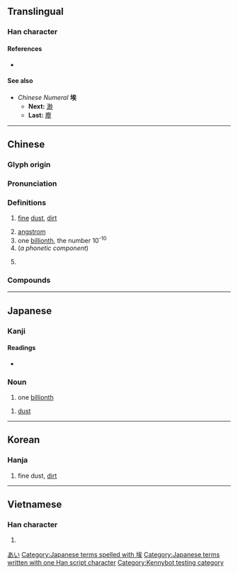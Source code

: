 {{character info/new}}
==Translingual==

===Han character===
{{Han char|rn=32|rad=土|as=07|sn=10|four=43134|canj=GIOK|ids=⿰土矣}}

====References====
* {{Han ref|kx=0229.190|dkj=05107|dj=0465.090|hdz=10447.150|uh=57C3|ud=22467|bh=AE4A|bd=44618}}

====See also====
* ''Chinese Numeral'' '''埃'''
** '''Next:''' [[渺]]
** '''Last:''' [[塵]]

----

==Chinese==
{{zh-forms}}

===Glyph origin===
{{Han etym}}

===Pronunciation===
{{zh-pron
|m=āi
|c=oi1,aai1
|h=pfs=âi
|mn=ai/ia
|mn_note=ai - literary; ia - vernacular
|w=2e,2i
|w_note=2e - usual pronunciation; 2i - in {{zh-l|*埃及}}
|mc=y
|oc=y
|ma=
|cat=n,num,pn
}}

===Definitions===
{{zh-hanzi}}

# [[fine]] [[dust]], [[dirt]]
#: {{zh-x|塵埃|dust}}
# [[angstrom]]
# one [[billionth]], the number 10<sup>-10</sup>
# (''a phonetic component'')
#: {{zh-x|^埃及|Egypt}}
#: {{zh-x|^埃塞俄比亞|Abyssinia}}
#: {{zh-x|蘇維埃|soviet}}
# {{zh-abbrev|埃及|Egypt}}

===Compounds===
{{zh-der|埃及|埃及曆|埃塵|埃滅|塵埃|塵埃傳染|塵埃落定|星際塵埃|涓埃|蘇維埃|雰埃}}

{{cln|zh|numeral symbols|numerals}}

----

==Japanese==

===Kanji===
{{ja-kanji|rs=土07}}

====Readings====
* {{ja-readings|goon=[[あい]] (ai)|kanon=[[あい]] (ai)|kun=[[ちり]] (chiri), [[ほこり]] (hokori)}}

===Noun===
{{ja-noun|あい}}

# one [[billionth]]

{{ja-noun|ほこり}}

# [[dust]]

[[Category:Japanese numeral symbols|あい]]
[[Category:Japanese terms spelled with 埃]]
[[Category:Japanese terms written with one Han script character]]

----

==Korean==

===Hanja===
{{ko-hanja|hangeul=애|mr=ae}}

# fine dust, [[dirt]]

----

==Vietnamese==

===Han character===
{{vi-hantu|[[ai]]}}

# {{defn|lang=vi|sort=土07}}

[[Category:Kennybot testing category]]